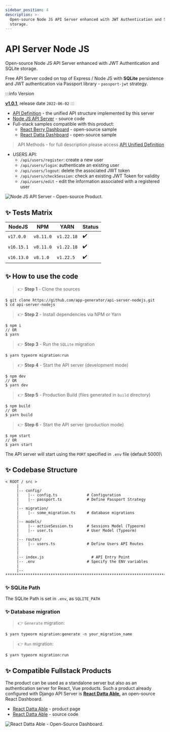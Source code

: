 ```yaml
---
sidebar_position: 4
description: >-
  Open-source Node JS API Server enhanced with JWT Authentication and SQLite
  storage.
---
```


# API Server Node JS

<SubHeading>Open-source Node JS API Server enhanced with JWT Authentication and SQLite storage.</SubHeading>

Free API Server coded on top of Express / Node JS with **SQLite** persistence and JWT authentication via Passport library - `passport-jwt` strategy.

:::info Version

[**v1.0.1**](https://github.com/app-generator/api-server-nodejs/releases), release date `2022-06-02`
:::

- [API Definition](api-unified-definition.md) - the unified API structure implemented by this server
- [Node JS API Server](https://github.com/app-generator/api-server-nodejs) - source code
- Full-stack samples compatible with this product:
  - [React Berry Dashboard](https://github.com/app-generator/react-berry-admin-template) - open-source sample
  - [React Datta Dashboard](https://github.com/app-generator/react-datta-able-dashboard) - open-source sample

> API Methods - for full description please access [API Unified Definition](api-unified-definition.md)

- USERS API:
  - `/api/users/register`: create a new user
  - `/api/users/login`: authenticate an existing user
  - `/api/users/logout`: delete the associated JWT token
  - `/api/users/checkSession`: check an existing JWT Token for validity
  - `/api/users/edit` - edit the information associated with a registered user

![Node JS API Server - Open-source Product.](../../../static/assets/api-cover-nodejs-xs.jpg)

## ✨ Tests Matrix

| NodeJS     | NPM       | YARN       | Status |
| ---------- | --------- | ---------- | ------ |
| `v17.0.0`  | `v8.11.0` | `v1.22.18` | ✔️     |
| `v16.15.1` | `v8.11.0` | `v1.22.18` | ✔️     |
| `v16.13.0` | `v8.1.0`  | `v1.22.5`  | ✔️     |

## ✨ How to use the code

> 👉 **Step 1** - Clone the sources

```
$ git clone https://github.com/app-generator/api-server-nodejs.git
$ cd api-server-nodejs
```

> 👉 **Step 2** - Install dependencies via NPM or Yarn

```
$ npm i
// OR
$ yarn
```

> 👉 **Step 3** - Run the `SQLite` migration

```
$ yarn typeorm migration:run
```

> 👉 **Step 4** - Start the API server (development mode)

```
$ npm dev
// OR
$ yarn dev
```

> 👉 **Step 5** - Production Build (files generated in `build` directory)

```
$ npm build
// OR
$ yarn build
```

> 👉 **Step 6** - Start the API server (production mode)

```
$ npm start
// OR
$ yarn start
```

The API server will start using the `PORT` specified in `.env` file (default 5000)\\

## ✨ Codebase Structure

```
< ROOT / src >
     |
     |-- config/
     |    |-- config.ts             # Configuration
     |    |-- passport.ts           # Define Passport Strategy
     |
     |-- migration/
     |    |-- some_migration.ts     # database migrations
     |
     |-- models/
     |    |-- activeSession.ts      # Sessions Model (Typeorm)
     |    |-- user.ts               # User Model (Typeorm)
     |
     |-- routes/
     |    |-- users.ts              # Define Users API Routes
     |
     |
     |-- index.js                     # API Entry Point
     |-- .env                       # Specify the ENV variables
     |
     |-- ************************************************************************
```

### ✨ SQLite Path

The SQLite Path is set in `.env`, as `SQLITE_PATH`

### ✨ Database migration

> 👉 `Generate` migration:

```
$ yarn typeorm migration:generate -n your_migration_name
```

> 👉 `Run` migration:

```
$ yarn typeorm migration:run
```

## ✨ Compatible Fullstack Products

The product can be used as a standalone server but also as an authentication server for React, Vue products. Such a product already configured with Django API Server is [**React Datta Able**](https://appseed.us/product/datta-able/api-server-nodejs/react/)**,** an open-source React Dashboard.

- [React Datta Able](https://appseed.us/product/datta-able/api-server-nodejs/react/) - product page
- ​[React Datta Able](https://github.com/app-generator/react-datta-able-dashboard) - source code

![React Datta Able - Open-Source Dashboard.](https://gblobscdn.gitbook.com/assets%2F-MYVW6MKCi9iujNc3SK_%2F-Memyr3wdOIsonokJPUQ%2F-Men-RiulajMsyVGTEgy%2Freact-datta-able-cover.jpg?alt=media&token=c87fbe5e-44b0-4d3d-9bb3-c41495fbb567)
